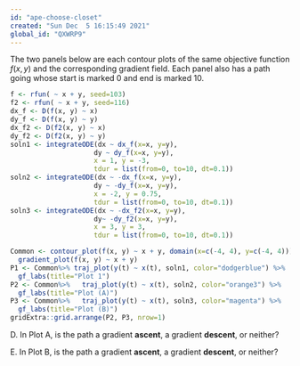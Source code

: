 ```yaml
---
id: "ape-choose-closet"
created: "Sun Dec  5 16:15:49 2021"
global_id: "QXWRP9"
---
```


The two panels below are each contour plots of the same objective function $f(x,y)$ and the corresponding gradient field. Each panel also has a path going whose start is marked 0 and end is marked 10.

```r
f <- rfun( ~ x + y, seed=103)
f2 <- rfun( ~ x + y, seed=116)
dx_f <- D(f(x, y) ~ x)
dy_f <- D(f(x, y) ~ y)
dx_f2 <- D(f2(x, y) ~ x)
dy_f2 <- D(f2(x, y) ~ y)
soln1 <- integrateODE(dx ~ dx_f(x=x, y=y), 
                     dy ~ dy_f(x=x, y=y), 
                     x = 1, y = -3,
                     tdur = list(from=0, to=10, dt=0.1))
soln2 <- integrateODE(dx ~ -dx_f(x=x, y=y), 
                     dy ~ -dy_f(x=x, y=y), 
                     x = -2, y = 0.75,
                     tdur = list(from=0, to=10, dt=0.1))
soln3 <- integrateODE(dx ~ -dx_f2(x=x, y=y), 
                     dy~ -dy_f2(x=x, y=y), 
                     x = 3, y = 3,
                     tdur = list(from=0, to=10, dt=0.1))

Common <- contour_plot(f(x, y) ~ x + y, domain(x=c(-4, 4), y=c(-4, 4))) %>%
  gradient_plot(f(x, y) ~ x + y) 
P1 <- Common%>% traj_plot(y(t) ~ x(t), soln1, color="dodgerblue") %>%
  gf_labs(title="Plot 1")
P2 <- Common%>%   traj_plot(y(t) ~ x(t), soln2, color="orange3") %>%
  gf_labs(title="Plot (A)")
P3 <- Common%>%   traj_plot(y(t) ~ x(t), soln3, color="magenta") %>%
  gf_labs(title="Plot (B)")
gridExtra::grid.arrange(P2, P3, nrow=1)
```


D. In Plot A, is the path a  gradient **ascent**, a gradient **descent**, or neither?

E. In Plot B, is the path a  gradient **ascent**, a gradient **descent**, or neither?

